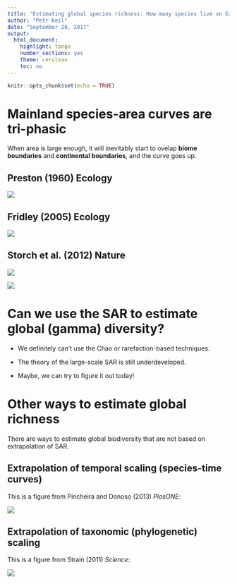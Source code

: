 ```yaml
---
title: 'Estimating global species richness: How many species live on Earth?'
author: "Petr Keil"
date: "September 28, 2017"
output: 
  html_document: 
    highlight: tango
    number_sections: yes
    theme: cerulean
    toc: no
---
```


```r
knitr::opts_chunk$set(echo = TRUE)
```

# Mainland species-area curves are tri-phasic

When area is large enough, it will inevitably start to ovelap **biome boundaries**
and **continental boundaries**, and the curve goes up.

## Preston (1960) Ecology

![](Figures/preston_triphasic.png)

## Fridley (2005) Ecology

![](Figures/fridley_triphasic.png)

## Storch et al. (2012) Nature

![](Figures/storch_upward_accelerating.png)

![](Figures/storch_collapsed.png)

# Can we use the SAR to **estimate global (gamma) diversity**?

- We definitely can't use the Chao or rarefaction-based techniques.

- The theory of the large-scale SAR is still underdeveloped.

- Maybe, we can try to figure it out today!



# Other ways to estimate global richness

There are ways to estimate global biodiversity that are not based on extrapolation
of SAR.

## Extrapolation of temporal scaling (species-time curves)

This is a figure from Pincheira and Donoso (2013) *PlosONE*:

![](Figures/pinchera_donoso_descriptions.png)

## Extrapolation of taxonomic (phylogenetic) scaling

This is a figure from Strain (2011) *Science*:

![](Figures/strain_predictive_pyramid.png)
























